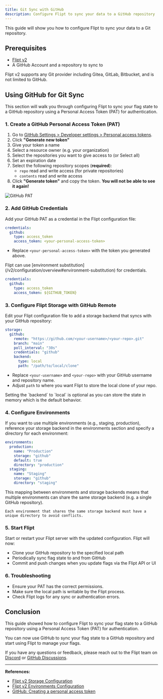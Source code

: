 ```yaml
---
title: Git Sync with GitHub
description: Configure Flipt to sync your data to a GitHub repository
---
```


This guide will show you how to configure Flipt to sync your data to a Git repository.

## Prerequisites

- [Flipt v2](/v2/quickstart)
- A GitHub Account and a repository to sync to

<Note>
  Flipt v2 supports any Git provider including Gitea, GitLab, Bitbucket, and is
  not limited to GitHub.
</Note>

## Using GitHub for Git Sync

This section will walk you through configuring Flipt to sync your flag state to a GitHub repository using a Personal Access Token (PAT) for authentication.

### 1. Create a GitHub Personal Access Token (PAT)

1. Go to [GitHub Settings > Developer settings > Personal access tokens](https://github.com/settings/tokens).
2. Click **"Generate new token"**
3. Give your token a name
4. Select a resource owner (e.g. your organization)
5. Select the repositories you want to give access to (or Select all)
6. Set an expiration date
7. Select the following repository scopes (**required**):
   - `repo` read and write access (for private repositories)
   - `contents` read and write access
8. Click **"Generate token"** and copy the token. **You will not be able to see it again!**

![GitHub PAT](/v2/images/guides/operations/storage/github_pat.png)

### 2. Add GitHub Credentials

Add your GitHub PAT as a credential in the Flipt configuration file:

```yaml
credentials:
  github:
    type: access_token
    access_token: <your-personal-access-token>
```

- Replace `<your-personal-access-token>` with the token you generated above.

<Tip>
  Flipt can use [environment
  substitution](/v2/configuration/overview#environment-substitution) for
  credentials.
</Tip>

```yaml
credentials:
  github:
    type: access_token
    access_token: ${GITHUB_TOKEN}
```

### 3. Configure Flipt Storage with GitHub Remote

Edit your Flipt configuration file to add a storage backend that syncs with your GitHub repository:

```yaml
storage:
  github:
    remote: "https://github.com/<your-username>/<your-repo>.git"
    branch: "main"
    poll_interval: "30s"
    credentials: "github"
    backend:
      type: local
      path: "/path/to/local/clone"
```

- Replace `<your-username>` and `<your-repo>` with your GitHub username and repository name.
- Adjust `path` to where you want Flipt to store the local clone of your repo.

<Note>
  Setting the `backend` to `local` is optional as you can store the state in
  memory which is the default behavior.
</Note>

### 4. Configure Environments

If you want to use multiple environments (e.g., staging, production), reference your storage backend in the environments section and specify a directory for each environment:

```yaml
environments:
  production:
    name: "Production"
    storage: "github"
    default: true
    directory: "production"
  staging:
    name: "Staging"
    storage: "github"
    directory: "staging"
```

<Tip>
    This mapping between environments and storage backends means that multiple environments can share the same storage backend (e.g. a single GitHub repository).

    Each environment that shares the same storage backend must have a unique directory to avoid conflicts.

</Tip>

### 5. Start Flipt

Start or restart your Flipt server with the updated configuration. Flipt will now:

- Clone your GitHub repository to the specified local path
- Periodically sync flag state to and from GitHub
- Commit and push changes when you update flags via the Flipt API or UI

### 6. Troubleshooting

- Ensure your PAT has the correct permissions.
- Make sure the local path is writable by the Flipt process.
- Check Flipt logs for any sync or authentication errors.

## Conclusion

This guide showed how to configure Flipt to sync your flag state to a GitHub repository using a Personal Access Token (PAT) for authentication.

You can now use GitHub to sync your flag state to a GitHub repository and start using Flipt to manage your flags.

If you have any questions or feedback, please reach out to the Flipt team on [Discord](https://discord.gg/flipt) or [GitHub Discussions](https://github.com/flipt-io/flipt/discussions).

---

**References:**

- [Flipt v2 Storage Configuration](/v2/configuration/storage)
- [Flipt v2 Environments Configuration](/v2/configuration/environments)
- [GitHub: Creating a personal access token](https://docs.github.com/en/authentication/keeping-your-account-and-data-secure/creating-a-personal-access-token)
